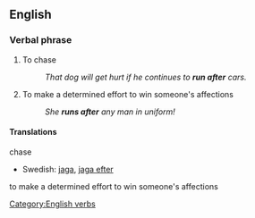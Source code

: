 ==English==

===Verbal phrase===

# To chase
#: ''That dog will get hurt if he continues to '''run after''' cars.''
# To make a determined effort to win someone's affections
#: ''She '''runs after''' any man in uniform!''

====Translations====
;chase
*Swedish: [[jaga]], [[jaga efter]]

;to make a determined effort to win someone's affections


[[Category:English verbs]]